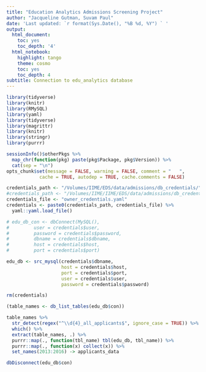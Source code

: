 ```yaml
---
title: "Education Analytics Admissions Screening Project"
author: "Jacqueline Gutman, Suvam Paul"
date: 'Last updated: `r format(Sys.Date(), "%B %d, %Y") ` '
output:
  html_document:
    toc: yes
    toc_depth: '4'
  html_notebook:
    highlight: tango
    theme: cosmo
    toc: yes
    toc_depth: 4
subtitle: Connection to edu_analytics database
---
```


```r
library(tidyverse)
library(knitr)
library(RMySQL)
library(yaml)
library(tidyverse)
library(magrittr)
library(knitr)
library(stringr)
library(purrr)

sessionInfo()$otherPkgs %>%
  map_chr(function(pkg) paste(pkg$Package, pkg$Version)) %>%
  cat(sep = "\n")
opts_chunk$set(message = FALSE, warning = FALSE, comment = "   ",
            cache = TRUE, autodep = TRUE, cache.comments = FALSE)

```

```r
credentials_path <- "/Volumes/IIME/EDS/data/admissions/db_credentials/"
#credentials_path <- "/Volumes/IIME/IIME/EDS/data/admissions/db_credentials/"
credentials_file <- "owner_credentials.yaml"
credentials <- paste0(credentials_path, credentials_file) %>%
  yaml::yaml.load_file()

# edu_db_con <- dbConnect(MySQL(),
#         user = credentials$user,
#         password = credentials$password,
#         dbname = credentials$dbname,
#         host = credentials$host,
#         port = credentials$port)

edu_db <- src_mysql(credentials$dbname,
                    host = credentials$host,
                    port = credentials$port,
                    user = credentials$user,
                    password = credentials$password)

rm(credentials)
```

```r

(table_names <- db_list_tables(edu_db$con))

table_names %>%
  str_detect(regex("^\\d{4}_all_applicants$", ignore_case = TRUE)) %>%
  which() %>%
  extract(table_names, .) %>%
  purrr::map(., function(tbl_name) tbl(edu_db, tbl_name)) %>%
  purrr::map(., function(x) collect(x)) %>%
  set_names(2013:2016) -> applicants_data

```

```r
dbDisconnect(edu_db$con)
```
